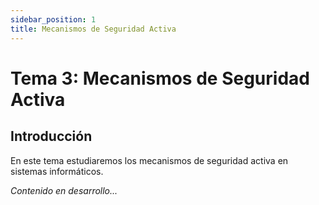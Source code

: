 ```yaml
---
sidebar_position: 1
title: Mecanismos de Seguridad Activa
---
```


# Tema 3: Mecanismos de Seguridad Activa

## Introducción

En este tema estudiaremos los mecanismos de seguridad activa en sistemas informáticos.

*Contenido en desarrollo...*
